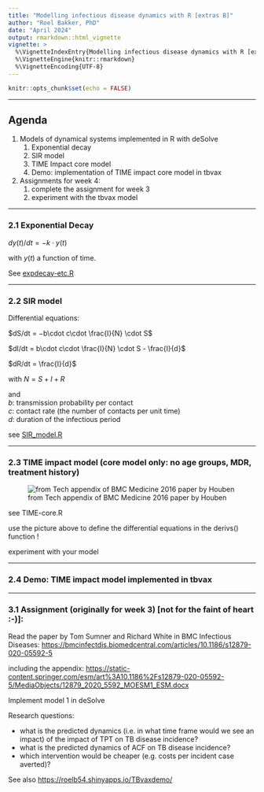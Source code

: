```yaml
---
title: "Modelling infectious disease dynamics with R [extras B]"
author: "Roel Bakker, PhD"
date: "April 2024"
output: rmarkdown::html_vignette
vignette: >
  %\VignetteIndexEntry{Modelling infectious disease dynamics with R [extras B]}
  %\VignetteEngine{knitr::rmarkdown}
  %\VignetteEncoding{UTF-8}
---
```


```r
knitr::opts_chunk$set(echo = FALSE)
```

------------------------------------------------------------------------

## Agenda

1.  Models of dynamical systems implemented in R with deSolve
    1.  Exponential decay
    2.  SIR model
    3.  TIME Impact core model
    4.  Demo: implementation of TIME impact core model in tbvax
2.  Assignments for week 4:
    1.  complete the assignment for week 3\
    2.  experiment with the tbvax model

------------------------------------------------------------------------

### 2.1 Exponential Decay

$dy(t)/dt = -k \cdot y(t)$

with $y(t)$ a function of time.

See [expdecay-etc.R](./expdecay-etc.R)

------------------------------------------------------------------------

### 2.2 SIR model

Differential equations:

$dS/dt = −b\cdot c\cdot \frac{I}{N} \cdot S$

$dI/dt = b\cdot c\cdot \frac{I}{N} \cdot S - \frac{I}{d}$

$dR/dt = \frac{I}{d}$

with $N=S+I+R$

and\
$b$: transmission probability per contact\
$c$: contact rate (the number of contacts per unit time)\
$d$: duration of the infectious period

see [SIR_model.R](./SIR_model.R)

------------------------------------------------------------------------

### 2.3 TIME impact model (core model only: no age groups, MDR, treatment history)

![from Tech appendix of BMC Medicine 2016 paper by Houben](SLIN-core.png)

see TIME-core.R

use the picture above to define the differential equations in the derivs() function !

experiment with your model

------------------------------------------------------------------------

### 2.4 Demo: TIME impact model implemented in tbvax

------------------------------------------------------------------------

### 3.1 Assignment (originally for week 3) [not for the faint of heart :-)]:

Read the paper by Tom Sumner and Richard White in BMC Infectious Diseases: <https://bmcinfectdis.biomedcentral.com/articles/10.1186/s12879-020-05592-5>

including the appendix: <https://static-content.springer.com/esm/art%3A10.1186%2Fs12879-020-05592-5/MediaObjects/12879_2020_5592_MOESM1_ESM.docx>

Implement model 1 in deSolve

Research questions:

-   what is the predicted dynamics (i.e. in what time frame would we see an impact) of the impact of TPT on TB disease incidence?\
-   what is the predicted dynamics of ACF on TB disease incidence?\
-   which intervention would be cheaper (e.g. costs per incident case averted)?

See also <https://roelb54.shinyapps.io/TBvaxdemo/>
